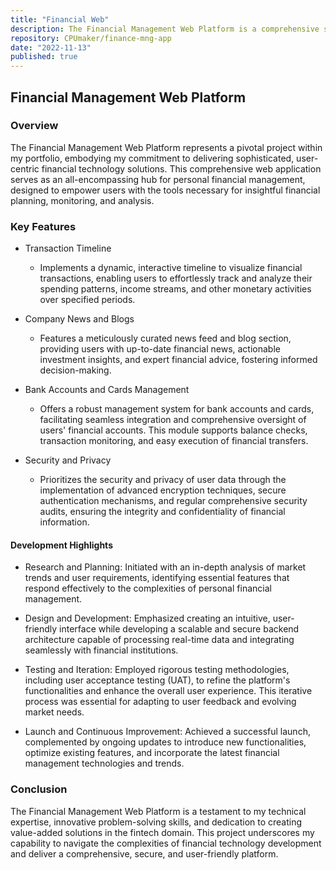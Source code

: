 ```yaml
---
title: "Financial Web"
description: The Financial Management Web Platform is a comprehensive solution that integrates transaction tracking, real-time financial news and insights, along with robust management of bank accounts and cards, all within a secure, user-friendly interface.
repository: CPUmaker/finance-mng-app
date: "2022-11-13"
published: true
---
```

## Financial Management Web Platform

### Overview

The Financial Management Web Platform represents a pivotal project within my portfolio, embodying my commitment to delivering sophisticated, user-centric financial technology solutions. This comprehensive web application serves as an all-encompassing hub for personal financial management, designed to empower users with the tools necessary for insightful financial planning, monitoring, and analysis.

### Key Features

- Transaction Timeline

  - Implements a dynamic, interactive timeline to visualize financial transactions, enabling users to effortlessly track and analyze their spending patterns, income streams, and other monetary activities over specified periods.

- Company News and Blogs

  - Features a meticulously curated news feed and blog section, providing users with up-to-date financial news, actionable investment insights, and expert financial advice, fostering informed decision-making.

- Bank Accounts and Cards Management

  - Offers a robust management system for bank accounts and cards, facilitating seamless integration and comprehensive oversight of users' financial accounts. This module supports balance checks, transaction monitoring, and easy execution of financial transfers.

- Security and Privacy

  - Prioritizes the security and privacy of user data through the implementation of advanced encryption techniques, secure authentication mechanisms, and regular comprehensive security audits, ensuring the integrity and confidentiality of financial information.

#### Development Highlights

- Research and Planning: Initiated with an in-depth analysis of market trends and user requirements, identifying essential features that respond effectively to the complexities of personal financial management.

- Design and Development: Emphasized creating an intuitive, user-friendly interface while developing a scalable and secure backend architecture capable of processing real-time data and integrating seamlessly with financial institutions.

- Testing and Iteration: Employed rigorous testing methodologies, including user acceptance testing (UAT), to refine the platform's functionalities and enhance the overall user experience. This iterative process was essential for adapting to user feedback and evolving market needs.

- Launch and Continuous Improvement: Achieved a successful launch, complemented by ongoing updates to introduce new functionalities, optimize existing features, and incorporate the latest financial management technologies and trends.

### Conclusion

The Financial Management Web Platform is a testament to my technical expertise, innovative problem-solving skills, and dedication to creating value-added solutions in the fintech domain. This project underscores my capability to navigate the complexities of financial technology development and deliver a comprehensive, secure, and user-friendly platform.
